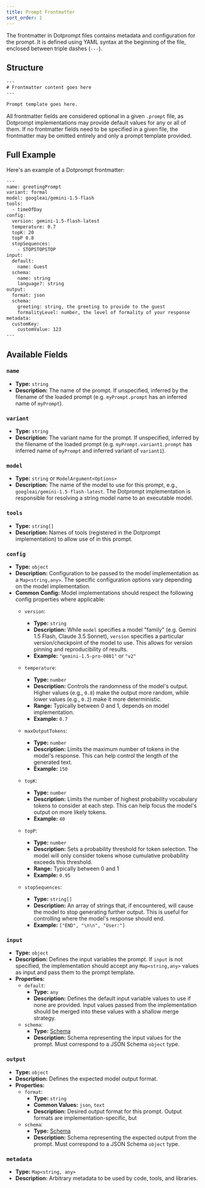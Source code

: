 ```yaml
---
title: Prompt Frontmatter
sort_order: 1
---
```


The frontmatter in Dotprompt files contains metadata and configuration for the prompt. It is defined using YAML syntax at the beginning of the file, enclosed between triple dashes (`---`).

## Structure

```handlebars
---
# Frontmatter content goes here
---

Prompt template goes here.
```

All frontmatter fields are considered optional in a given `.prompt` file, as Dotprompt implementations may provide default values for any or all of them. If no frontmatter fields need to be specified in a given file, the frontmatter may be omitted entirely and only a prompt template provided.

## Full Example

Here's an example of a Dotprompt frontmatter:

```handlebars
---
name: greetingPrompt
variant: formal
model: googleai/gemini-1.5-flash
tools: 
  - timeOfDay
config:
  version: gemini-1.5-flash-latest
  temperature: 0.7
  topK: 20
  topP 0.8
  stopSequences:
    - STOPSTOPSTOP
input:
  default:
    name: Guest
  schema:
    name: string
    language?: string
output:
  format: json
  schema:
    greeting: string, the greeting to provide to the guest
    formalityLevel: number, the level of formality of your response
metadata:
  customKey:
    customValue: 123
---
```

## Available Fields

### `name`
- **Type:** `string`
- **Description:** The name of the prompt. If unspecified, inferred by the filename of the loaded prompt (e.g. `myPrompt.prompt` has an inferred name of `myPrompt`).

### `variant`
- **Type:** `string`
- **Description:** The variant name for the prompt. If unspecified, inferred by the filename of the loaded prompt (e.g. `myPrompt.variant1.prompt` has inferred name of `myPrompt` and inferred variant of `variant1`).

### `model`
- **Type:** `string` or `ModelArgument<Options>`
- **Description:** The name of the model to use for this prompt, e.g., `googleai/gemini-1.5-flash-latest`. The Dotprompt implementation is responsible for resolving a string model name to an executable model.

### `tools`
- **Type:** `string[]`
- **Description:** Names of tools (registered in the Dotprompt implementation) to allow use of in this prompt.

### `config`
- **Type:** `object`
- **Description:** Configuration to be passed to the model implementation as a `Map<string,any>`. The specific configuration options vary depending on the model implementation.
- **Common Config:** Model implementations should respect the following config properties where applicable:
  - `version`:
    - **Type:** `string`
    - **Description:** While `model` specifies a model "family" (e.g. Gemini 1.5 Flash, Claude 3.5 Sonnet), `version` specifies a particular version/checkpoint of the model to use. This allows for version pinning and reproducibility of results.
    - **Example:**  `"gemini-1.5-pro-0801"` or `"v2"`

  - `temperature`:
    - **Type:** `number`
    - **Description:** Controls the randomness of the model's output. Higher values (e.g., `0.8`) make the output more random, while lower values (e.g., `0.2`) make it more deterministic.
    - **Range:** Typically between 0 and 1, depends on model implementation.
    - **Example:**  `0.7`

  - `maxOutputTokens`:
    - **Type:** `number`
    - **Description:** Limits the maximum number of tokens in the model's response. This can help control the length of the generated text.
    - **Example:**  `150`

  - `topK`:
    - **Type:** `number`
    - **Description:** Limits the number of highest probability vocabulary tokens to consider at each step. This can help focus the model's output on more likely tokens.
    - **Example:**  `40`

  - `topP`:
    - **Type:** `number`
    - **Description:** Sets a probability threshold for token selection. The model will only consider tokens whose cumulative probability exceeds this threshold.
    - **Range:** Typically between 0 and 1
    - **Example:**  `0.95`

  - `stopSequences`:
    - **Type:** `string[]`
    - **Description:** An array of strings that, if encountered, will cause the model to stop generating further output. This is useful for controlling where the model's response should end.
    - **Example:**  `["END", "\n\n", "User:"]`

### `input`
- **Type:** `object`
- **Description:** Defines the input variables the prompt. If `input` is not specified, the implementation should accept any `Map<string,any>` values as input and pass them to the prompt template.
- **Properties:**
  - `default`:
    - **Type:** `any`
    - **Description:** Defines the default input variable values to use if none are provided. Input values passed from the implementation should be merged into these values with a shallow merge strategy.
  - `schema`:
    - **Type:** [Schema](schema)
    - **Description:** Schema representing the input values for the prompt. Must correspond to a JSON Schema `object` type.

### `output`
- **Type:** `object`
- **Description:** Defines the expected model output format.
- **Properties:**
  - `format`:
    - **Type:** `string`
    - **Common Values:** `json`, `text`
    - **Description:** Desired output format for this prompt. Output formats are implementation-specific, but 
  - `schema`:
    - **Type:** [Schema](schema)
    - **Description:** Schema representing the expected output from the prompt. Must correspond to a JSON Schema `object` type.

### `metadata`
- **Type:** `Map<string, any>`
- **Description:** Arbitrary metadata to be used by code, tools, and libraries.